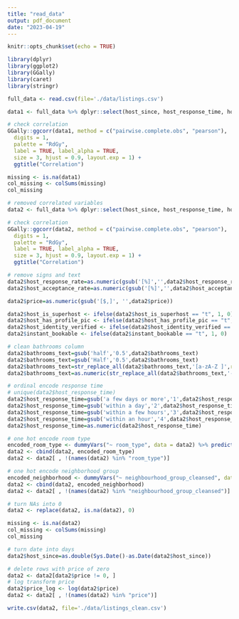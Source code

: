 ```yaml
---
title: "read_data"
output: pdf_document
date: "2023-04-19"
---
```


```r
knitr::opts_chunk$set(echo = TRUE)
```

```r
library(dplyr)
library(ggplot2)
library(GGally)
library(caret)
library(stringr)
```

```r
full_data <- read.csv(file='./data/listings.csv')
```

```r
data1 <- full_data %>% dplyr::select(host_since, host_response_time, host_response_rate, host_acceptance_rate, host_is_superhost, host_listings_count, host_has_profile_pic, host_identity_verified, neighbourhood_group_cleansed, latitude, longitude, room_type, accommodates, bathrooms_text, bedrooms, beds, price, minimum_nights, availability_365, review_scores_rating, review_scores_accuracy, review_scores_cleanliness, review_scores_checkin, review_scores_communication, review_scores_location, review_scores_value, instant_bookable, reviews_per_month)
```

```r
# check correlation
GGally::ggcorr(data1, method = c("pairwise.complete.obs", "pearson"),
  digits = 1, 
  palette = "RdGy",
  label = TRUE, label_alpha = TRUE,
  size = 3, hjust = 0.9, layout.exp = 1) +
  ggtitle("Correlation")
```
```r
missing <- is.na(data1)
col_missing <- colSums(missing)
col_missing
```


```r
# removed correlated variables
data2 <- full_data %>% dplyr::select(host_since, host_response_time, host_response_rate, host_acceptance_rate, host_is_superhost, host_listings_count, host_has_profile_pic, host_identity_verified, neighbourhood_group_cleansed, latitude, longitude, room_type, bathrooms_text, accommodates, price, minimum_nights, availability_365, review_scores_rating, instant_bookable, reviews_per_month)
```

```r
# check correlation
GGally::ggcorr(data2, method = c("pairwise.complete.obs", "pearson"),
  digits = 1, 
  palette = "RdGy",
  label = TRUE, label_alpha = TRUE,
  size = 3, hjust = 0.9, layout.exp = 1) +
  ggtitle("Correlation")
```
```r
# remove signs and text
data2$host_response_rate=as.numeric(gsub('[%]','',data2$host_response_rate))/100
data2$host_acceptance_rate=as.numeric(gsub('[%]','',data2$host_acceptance_rate))/100

data2$price=as.numeric(gsub('[$,]', '',data2$price))

data2$host_is_superhost <- ifelse(data2$host_is_superhost == "t", 1, 0)
data2$host_has_profile_pic <- ifelse(data2$host_has_profile_pic == "t", 1, 0)
data2$host_identity_verified <- ifelse(data2$host_identity_verified == "t", 1, 0)
data2$instant_bookable <- ifelse(data2$instant_bookable == "t", 1, 0)

# clean bathrooms column
data2$bathrooms_text=gsub('half','0.5',data2$bathrooms_text)
data2$bathrooms_text=gsub('Half','0.5',data2$bathrooms_text)
data2$bathrooms_text=str_replace_all(data2$bathrooms_text,'[a-zA-Z ]',replacement='')
data2$bathrooms_text=as.numeric(str_replace_all(data2$bathrooms_text,'-',replacement=''))

# ordinal encode response time
# unique(data2$host_response_time)
data2$host_response_time=gsub('a few days or more','1',data2$host_response_time)
data2$host_response_time=gsub('within a day','2',data2$host_response_time)
data2$host_response_time=gsub('within a few hours','3',data2$host_response_time)
data2$host_response_time=gsub('within an hour','4',data2$host_response_time)
data2$host_response_time=as.numeric(data2$host_response_time)

# one hot encode room type
encoded_room_type <- dummyVars("~ room_type", data = data2) %>% predict(data2)
data2 <- cbind(data2, encoded_room_type)
data2 <- data2[ , !(names(data2) %in% "room_type")]

# one hot encode neighborhood group
encoded_neighborhood <- dummyVars("~ neighbourhood_group_cleansed", data = data2) %>% predict(data2)
data2 <- cbind(data2, encoded_neighborhood)
data2 <- data2[ , !(names(data2) %in% "neighbourhood_group_cleansed")]

# turn NAs into 0
data2 <- replace(data2, is.na(data2), 0)
```

```r
missing <- is.na(data2)
col_missing <- colSums(missing)
col_missing
```

```r
# turn date into days
data2$host_since=as.double(Sys.Date()-as.Date(data2$host_since))

# delete rows with price of zero
data2 <- data2[data2$price != 0, ]
# log transform price
data2$price_log <- log(data2$price)
data2 <- data2[ , !(names(data2) %in% "price")]
```

```r
write.csv(data2, file='./data/listings_clean.csv')
```

